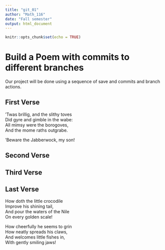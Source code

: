---
title: "git_01"
author: "Math_116"
date: "Fall semester"
output: html_document
---

```{r setup, include=FALSE}
knitr::opts_chunk$set(echo = TRUE)
```
# Build a Poem with commits to different branches
Our project will be done using a sequence of save and commits and branch actions.
<!-- Do not modify or change any text in "!--" bracketed areas such as this --- these are instructions to
you, if you change any of this the git program will notice it and compromise your git merging strategy !-->

## First Verse 
<!--Put the first five lines of a poem by Lewis Carrol in this section!-->'Twas brillig, and the slithy toves  
Did gyre and gimble in the wabe:  
All mimsy were the borogoves,  
And the mome raths outgrabe.  

'Beware the Jabberwock, my son!

## Second Verse
<!--Put the first five lines of a poem by Robert Frost here!-->

## Third Verse
<!--Put the first two verses of The Walrus and the Carpenter here!-->

## Last Verse
<!--Put a short poem of your choice 8-20 lines,here!-->How doth the little crocodile  
Improve his shining tail,  
And pour the waters of the Nile  
On every golden scale!   

How cheerfully he seems to grin  
How neatly spreads his claws,  
And welcomes little fishes in,  
With gently smiling jaws!   
